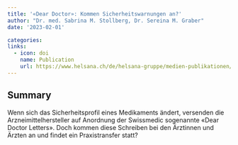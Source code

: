 ```yaml
---
title: '«Dear Doctor»: Kommen Sicherheitswarnungen an?'
author: "Dr. med. Sabrina M. Stollberg, Dr. Sereina M. Graber"
date: '2023-02-01'

categories:
links:
  - icon: doi
    name: Publication
    url: https://www.helsana.ch/de/helsana-gruppe/medien-publikationen/standpunkt.html
---
```


## Summary

Wenn sich das Sicherheitsprofil eines Medikaments ändert, versenden die Arzneimittelhersteller auf Anordnung der Swissmedic sogenannte «Dear Doctor Letters». Doch kommen diese Schreiben bei den Ärztinnen und Ärzten an und findet ein Praxistransfer statt?
